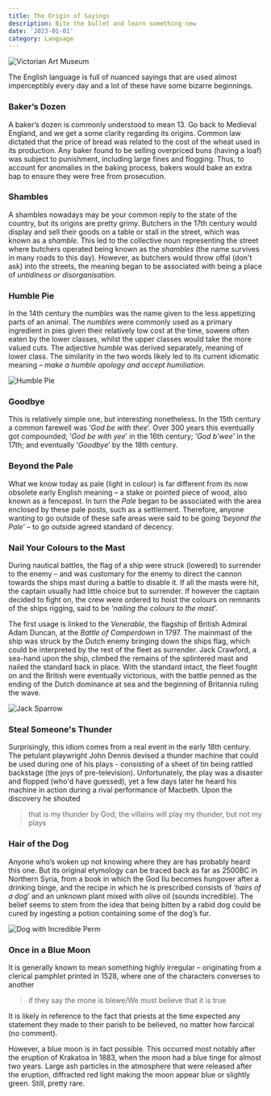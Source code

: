 ```yaml
---
title: The Origin of Sayings
description: Bite the bullet and learn something new
date: '2023-01-01'
category: Language
---
```


![Victorian Art Museum](/articles/images/origin_of_sayings.jpg)

The English language is full of nuanced sayings that are used almost imperceptibly every day and a lot of these
have some bizarre beginnings.

### Baker’s Dozen

A baker’s dozen is commonly understood to mean 13. Go back to Medieval England, and we get a some clarity regarding its origins.
Common law dictated that the price of bread was related to the cost of the wheat used in its production.
Any baker found to be selling overpriced buns (having a loaf) was subject to punishment, including large fines and flogging.
Thus, to account for anomalies in the baking process, bakers would bake an extra bap to ensure they were free from prosecution.

### Shambles

A shambles nowadays may be your common reply to the state of the country, but its origins are pretty
grimy. Butchers in the 17th century would display and sell their goods on a table or stall in the street, which was
known as a *shamble*. This led to the collective noun representing the street where butchers operated being known as
the *shambles* (the name survives in many roads to this day). However, as butchers would throw offal (don't ask) into the streets,
the meaning began to be associated with being a place of *untidiness or disorganisation*.

### Humble Pie

In the 14th century the *numbles* was the name given to the less appetizing parts of an animal.
The *numbles* were commonly used as a primary ingredient in pies given their relatively
low cost at the time, sowere often eaten by the lower classes, whilst the upper classes would take the more valued cuts. The adjective
*humble* was derived separately, meaning of lower class. The similarity in the two words likely led to its current
idiomatic meaning – *make a humble apology and accept humiliation*.

![Humble Pie](/articles/images/humble-pie.gif)

### Goodbye

This is relatively simple one, but interesting nonetheless. In the 15th century a common farewell was
‘*God be with thee*’. Over 300 years this eventually got compounded; ‘*God be with yee*’ in the 16th
century; ‘*God b'wee*’ in the 17th; and eventually ‘*Goodbye*’ by the 18th century.

### Beyond the Pale

What we know today as pale (light in colour) is far different from its now obsolete early English meaning – a
stake or pointed piece of wood, also known as a fencepost. In turn the *Pale* began to be associated with
the area enclosed by these pale posts, such as a settlement. Therefore, anyone wanting to go outside of these
safe areas were said to be going ‘*beyond the Pale*’ – to go outside agreed standard of decency.

### Nail Your Colours to the Mast

During nautical battles, the flag of a ship were struck (lowered) to surrender to the enemy – and was customary
for the enemy to direct the cannon towards the ships mast during a battle to disable it. If all the masts
were hit, the captain usually had little choice but to surrender. If however the captain decided to
fight on, the crew were ordered to hoist the colours on remnants of the ships rigging, said to be
‘*nailing the colours to the mast*’.

The first usage is linked to the *Venerable*, the flagship of British Admiral Adam Duncan, at the *Battle of Camperdown* in 1797.
The mainmast of the ship was struck by the Dutch enemy bringing down the ships flag, which could be interpreted by
the rest of the fleet as surrender. Jack Crawford, a sea-hand upon the ship, climbed the remains of the
splintered mast and nailed the standard back in place. With the standard intact, the fleet fought on and the
British were eventually victorious, with the battle penned as the ending of the Dutch dominance at sea and
the beginning of Britannia ruling the wave.

![Jack Sparrow](/articles/images/jack-sparrow.gif)

### Steal Someone's Thunder

Surprisingly, this idiom comes from a real event in the early 18th century. The petulant playwright
John Dennis devised a thunder machine that could be used during one of his plays - consisting of a sheet of tin
being rattled backstage (the joys of pre-television). Unfortunately, the play was a disaster and flopped (who'd have guessed),
yet a few days later he heard his machine in action during a rival performance of Macbeth. Upon the
discovery he shouted

> that is my thunder by God; the villains will play my thunder, but not my plays

### Hair of the Dog

Anyone who’s woken up not knowing where they are has probably heard this one. But its original etymology
can be traced back as far as 2500BC in Northern Syria, from a book in which the God Ilu becomes hungover after a
drinking binge, and the recipe in which he is prescribed consists of ‘*hairs of a dog*’ and an unknown
plant mixed with olive oil (sounds incredible). The belief seems to stem from the idea that being bitten by a rabid dog could be
cured by ingesting a potion containing some of the dog’s fur.

![Dog with Incredible Perm](/articles/images/dog-hair.gif)

### Once in a Blue Moon

It is generally known to mean something highly irregular – originating from a clerical pamphlet
printed in 1528, where one of the characters converses to another

> if they say the mone is blewe/We must believe that it is true

It is likely in reference to the fact that priests at the time expected any statement
they made to their parish to be believed, no matter how farcical (no comment).

However, a blue moon is in fact possible. This occurred most notably after the eruption of Krakatoa in 1883,
when the moon had a blue tinge for almost two years. Large ash particles in the atmosphere
that were released after the eruption, diffracted red light making the moon appear blue or slightly green.
Still, pretty rare.

